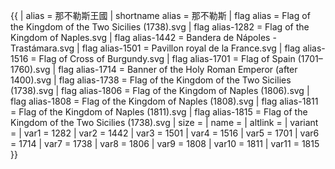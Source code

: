 {{ {{{1<noinclude>|country showdata</noinclude>}}}
| alias = 那不勒斯王國
| shortname alias = 那不勒斯
| flag alias = Flag of the Kingdom of the Two Sicilies (1738).svg
| flag alias-1282 = Flag of the Kingdom of Naples.svg
| flag alias-1442 = Bandera de Nápoles - Trastámara.svg
| flag alias-1501 = Pavillon royal de la France.svg
| flag alias-1516 = Flag of Cross of Burgundy.svg
| flag alias-1701 = Flag of Spain (1701–1760).svg
| flag alias-1714 = Banner of the Holy Roman Emperor (after 1400).svg
| flag alias-1738 = Flag of the Kingdom of the Two Sicilies (1738).svg
| flag alias-1806 = Flag of the Kingdom of Naples (1806).svg
| flag alias-1808 = Flag of the Kingdom of Naples (1808).svg
| flag alias-1811 = Flag of the Kingdom of Naples (1811).svg
| flag alias-1815 = Flag of the Kingdom of the Two Sicilies (1738).svg
| size = {{{size|}}}
| name = {{{name|}}}
| altlink = {{{altlink|}}}
| variant = {{{variant|}}}
<noinclude>
| var1 = 1282
| var2 = 1442
| var3 = 1501
| var4 = 1516
| var5 = 1701
| var6 = 1714
| var7 = 1738
| var8 = 1806
| var9 = 1808
| var10 = 1811
| var11 = 1815
</noinclude>
}}